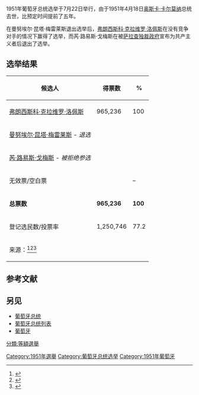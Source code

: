 {{Infobox election
| election_name = 1951年葡萄牙總統選舉
| country = 葡萄牙
| type = 总统
| ongoing = no
| previous_election = [[1949年葡萄牙总统选举|1949年葡萄牙总统选举]]
| previous_year = [[1949年葡萄牙总统选举|1949]]
| next_election = [[1958年葡萄牙总统选举|1958年葡萄牙总统选举]]
| next_year = [[1958年葡萄牙总统选举|1958]]
| election_date = 1951年7月22日
| turnout = 77.2% {{decrease}} 0.4 [[Percentage_point|pp]]
| image1 = [[File:General_Francisco_Higino_Craveiro_Lopes,_Presidente_de_Portugal.tif|129px]]
| candidate1 = '''[[弗朗西斯科·克拉维罗·洛佩斯|弗朗西斯科·克拉维罗·洛佩斯]]'''
| party1 = [[國民聯盟_(葡萄牙)|国民联盟]]
| popular_vote1 = '''761,730''' 	
| percentage1 = '''100%'''

| title = 总统
| before_election = [[安东尼奥·奥斯卡·德·弗拉戈索·卡尔莫纳|奥斯卡·卡尔莫纳]]
| before_party = [[國民聯盟_(葡萄牙)|国民联盟]]
| after_election = [[弗朗西斯科·克拉维罗·洛佩斯|弗朗西斯科·克拉维罗·洛佩斯]]
| after_party = [[國民聯盟_(葡萄牙)|国民联盟]]
}}
1951年葡萄牙总统选举于7月22日举行，由于1951年4月18日[[安东尼奥·奥斯卡·德·弗拉戈索·卡尔莫纳|奥斯卡·卡尔莫纳]]总统去世，比预定时间提前了五年。

在曼努埃尔·昆塔·梅雷莱斯退出选举后，[[弗朗西斯科·克拉维罗·洛佩斯|弗朗西斯科·克拉维罗·洛佩斯]]在没有竞争对手的情况下赢得了选举，而芮·路易斯·戈梅斯在被[[新国家独裁体制|萨拉查独裁政府]]宣布为共产主义者后退出了选举。
==选举结果==
{| class=wikitable style=text-align:right
!候选人
!得票数
!%
|-
|align=left|[[弗朗西斯科·克拉维罗·洛佩斯|弗朗西斯科·克拉维罗·洛佩斯]]||965,236|| 100
|-
|align=left|[[曼努埃尔·昆塔·梅雷莱斯|曼努埃尔·昆塔·梅雷莱斯]] - ''退选''||  || 
|-
|align=left|[[芮·路易斯·戈梅斯|芮·路易斯·戈梅斯]] - ''被拒绝参选''||  || 
|-
|align=left|无效票/空白票|| ||–
|-
|align=left|'''总票数'''||'''965,236'''||'''100'''
|-
|align=left|登记选民数/投票率||1,250,746||77.2
|-
|align=left colspan=4|来源：<ref>{{cite web|url= http://www.iscsp.utl.pt/~cepp/eleicoes_portuguesas/1951.htm|title= Eleição presidencial de 1951|access-date= 8 September 2014|language= pt|archive-url= https://web.archive.org/web/20110511191951/http://www.iscsp.utl.pt/~cepp/eleicoes_portuguesas/1951.htm|archive-date= 2011-05-11|dead-url= yes}}</ref><ref>{{cite web|url= http://www.iscsp.utl.pt/~cepp/eleicoes_em_portugal.htm|title= Eleições Gerais Portuguesas desde 1820|access-date= 8 September 2014|language= pt|archive-url= https://web.archive.org/web/20050105172845/http://www.iscsp.utl.pt/~cepp/eleicoes_em_portugal.htm|archive-date= 2005-01-05|dead-url= yes}}</ref><ref>{{cite web|url= https://www.researchgate.net/publication/264550460_Elections_in_Portugal|title= Elections in Portugal|access-date= 5 August 2020|language= en|archive-date= 2020-08-20|archive-url= https://web.archive.org/web/20200820200126/https://www.researchgate.net/publication/264550460_Elections_in_Portugal|dead-url= no}}</ref>
|}

==参考文献==
{{reflist}}
==另见==
* [[葡萄牙总统|葡萄牙总统]]
* [[葡萄牙总统列表|葡萄牙总统列表]]
* [[葡萄牙|葡萄牙]]

{{葡萄牙選舉}}
[[Category:1951年選舉|Category:1951年選舉]]
[[Category:葡萄牙总统选举|Category:葡萄牙总统选举]]
[[Category:1951年葡萄牙|Category:1951年葡萄牙]]
[[分類:等額選舉|分類:等額選舉]]